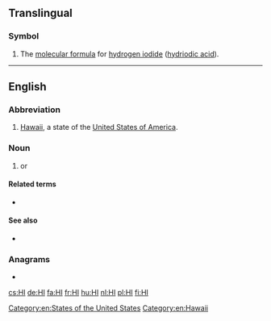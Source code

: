 {{also|hi|Hi|hi-|hí|hÍ|ḥi|Appendix:Variations of "hi"}}

==Translingual==

===Symbol===
{{head|mul|symbol}}

# The [[molecular formula]] for [[hydrogen iodide]] ([[hydriodic acid]]).

----

==English==

===Abbreviation===
{{rfc-header|Abbreviation}}
{{head|en|abbreviation}}

# [[Hawaii]], a state of the [[United States of America]].

===Noun===
{{en-noun|-}}
# {{abbreviation of|lang=en|hyperspectral imaging}} or {{abbreviation of|lang=en|hyper-spectral imaging}}

====Related terms====
* {{l|en|HIT}} {{gloss|[[hyperspectral imaging technique]] or [[hyper-spectral imaging technique]]}}

====See also====
* {{l|en|HSD}} {{gloss|[[hyper-spectral data]] or [[hyperspectral data]]}}

===Anagrams===
* {{l|en|IH}}

[[Category:en:States of the United States]]
[[Category:en:Hawaii]]

[[cs:HI]]
[[de:HI]]
[[fa:HI]]
[[fr:HI]]
[[hu:HI]]
[[nl:HI]]
[[pl:HI]]
[[fi:HI]]